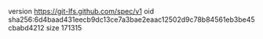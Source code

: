 version https://git-lfs.github.com/spec/v1
oid sha256:6d4baad431eecb9dc13ce7a3bae2eaac12502d9c78b84561eb3be45cbabd4212
size 171315
